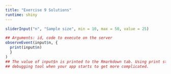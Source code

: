 ```yaml
---
title: "Exercise 9 Solutions"
runtime: shiny
---
```


```r
sliderInput("n", "Sample size", min = 10, max = 50, value = 25)
```
```r
## Arguments: id, code to execute on the server
observeEvent(input$n, {
  print(input$n)
  }
)
## The value of input$n is printed to the Rmarkdown tab. Using print statements is a great
## debugging tool when your app starts to get more complicated.
```
